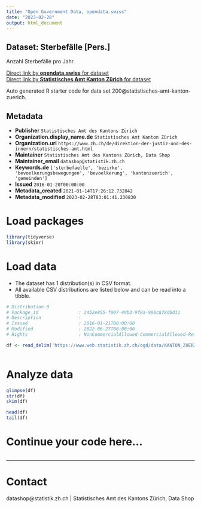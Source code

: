 ```yaml
---
title: "Open Government Data, opendata.swiss"
date: "2023-02-28"
output: html_document
---
```


## Dataset: Sterbefälle [Pers.]

Anzahl Sterbefälle pro Jahr 

[Direct link by **opendata.swiss** for dataset](https://opendata.swiss/de/dataset/sterbefalle-pers)<br>
[Direct link by **Statistisches Amt Kanton Zürich** for dataset](https://www.zh.ch/de/politik-staat/gemeinden/gemeindeportraet.html)

Auto generated R starter code for data set 200@statistisches-amt-kanton-zuerich.

## Metadata

- **Publisher** `Statistisches Amt des Kantons Zürich`
- **Organization.display_name.de** `Statistisches Amt Kanton Zürich`
- **Organization.url** `https://www.zh.ch/de/direktion-der-justiz-und-des-innern/statistisches-amt.html`
- **Maintainer** `Statistisches Amt des Kantons Zürich, Data Shop`
- **Maintainer_email** `datashop@statistik.zh.ch`
- **Keywords.de** `['sterbefaelle', 'bezirke', 'bevoelkerungsbewegungen', 'bevoelkerung', 'kantonzuerich', 'gemeinden']`
- **Issued** `2016-01-20T00:00:00`
- **Metadata_created** `2021-01-14T17:26:12.732842`
- **Metadata_modified** `2023-02-28T03:01:41.230830`


# Load packages

```r

library(tidyverse)
library(skimr)

```

# Load data

-   The dataset has 1 distribution(s) in CSV format.
-   All available CSV distributions are listed below and can be read into a tibble.

```r

# Distribution 0
# Package_id               : 2452e855-f907-49b3-9f8a-998c878d6d11
# Description              : 
# Issued                   : 2016-01-21T00:00:00
# Modified                 : 2022-06-27T00:00:00
# Rights                   : NonCommercialAllowed-CommercialAllowed-ReferenceRequired

df <- read_delim('https://www.web.statistik.zh.ch/ogd/data/KANTON_ZUERICH_101.csv')



```

# Analyze data

```r

glimpse(df)
str(df)
skim(df)

head(df)
tail(df)

```

# Continue your code here...

```r

```

------------------------------------------------------------------------

# Contact

datashop@statistik.zh.ch | Statistisches Amt des Kantons Zürich, Data Shop
